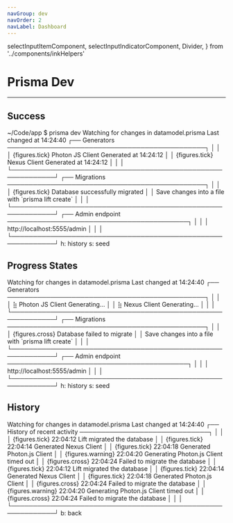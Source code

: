 ```yaml
---
navGroup: dev
navOrder: 2
navLabel: Dashboard
---
```


  selectInputItemComponent,
  selectInputIndicatorComponent,
  Divider,
} from '../components/inkHelpers'

# Prisma Dev

---

## Success
<Terminal>
  <Box marginBottom={1}><Color dim>~/Code/app $</Color> prisma dev</Box>

  <Box flexDirection="column" marginLeft={2}>
    <Text bold>Watching for changes in datamodel.prisma</Text>
    <Color whiteBright dim>Last changed at 14:24:40</Color>
  </Box>

  <Box flexDirection="column" paddingTop={2} paddingBottom={1}>
    <Box>
      <Color gray>┌──</Color>
      <Text bold> Generators </Text>
      <Color gray>──────────────────────────────────────────────┐</Color>
    </Box>
    <Box width={100}>
      <Color gray>│ </Color>
      <Box flexGrow={1}></Box>
      <Color gray> │</Color>
    </Box>
    <Box width={100}>
      <Color gray>│ </Color>
      <Color greenBright>
        <Box width={25}>{figures.tick} Photon JS Client</Box>
        <Color dim>Generated at 14:24:12</Color>
      </Color>
      <Box flexGrow={1}></Box>
      <Color gray> │</Color>
    </Box>
    <Box width={100}>
      <Color gray>│ </Color>
      <Color greenBright>
        <Box width={25}>{figures.tick} Nexus Client</Box>
        <Color dim>Generated at 14:24:12</Color>
      </Color>
      <Box flexGrow={1}></Box>
      <Color gray> │</Color>
    </Box>
    <Box width={100}>
      <Color gray>│ </Color>
      <Box flexGrow={1}></Box>
      <Color gray> │</Color>
    </Box>
    <Box width={100}>
      <Color gray>└────────────────────────────────────────────────────────────┘</Color>
    </Box>
  </Box>

  <Box flexDirection="column" paddingBottom={1}>
    <Box>
      <Color gray>┌──</Color>
      <Text bold> Migrations </Text>
      <Color gray>──────────────────────────────────────────────┐</Color>
    </Box>
    <Box width={100}>
      <Color gray>│ </Color>
      <Box flexGrow={1}></Box>
      <Color gray> │</Color>
    </Box>
    <Box width={100}>
      <Color gray>│ </Color>
      <Color greenBright>{figures.tick} Database successfully migrated</Color>
      <Box flexGrow={1}></Box>
      <Color gray> │</Color>
    </Box>
    <Box width={100}>
      <Color gray>│   </Color>
      <Color dim>Save changes into a file with `prisma lift create`</Color>
      <Box flexGrow={1}></Box>
      <Color gray> │</Color>
    </Box>
    <Box width={100}>
      <Color gray>│ </Color>
      <Box flexGrow={1}></Box>
      <Color gray> │</Color>
    </Box>
    <Box width={100}>
      <Color gray>└────────────────────────────────────────────────────────────┘</Color>
    </Box>
  </Box>

  <Box flexDirection="column" paddingBottom={1}>
    <Box>
      <Color gray>┌──</Color>
      <Text bold> Admin endpoint </Text>
      <Color gray>──────────────────────────────────────────┐</Color>
    </Box>
    <Box width={100}>
      <Color gray>│ </Color>
      <Box flexGrow={1}></Box>
      <Color gray> │</Color>
    </Box>
    <Box width={100}>
      <Color gray>│   </Color>
      <Text>http://localhost:5555/admin</Text>
      <Box flexGrow={1}></Box>
      <Color gray> │</Color>
    </Box>
    <Box width={100}>
      <Color gray>│ </Color>
      <Box flexGrow={1}></Box>
      <Color gray> │</Color>
    </Box>
    <Box width={100}>
      <Color gray>└────────────────────────────────────────────────────────────┘</Color>
    </Box>
  </Box>

  <Box marginLeft={2}>
    <Box marginRight={2}>
      <Text bold>h: </Text>
      <Color whiteBright dim>history</Color>
    </Box>
    <Box marginRight={2}>
      <Text bold>s: </Text>
      <Color whiteBright dim>seed</Color>
    </Box>
  </Box>
</Terminal>

## Progress States
<Terminal>
  <Box flexDirection="column" marginLeft={2}>
    <Text bold>Watching for changes in datamodel.prisma</Text>
    <Color whiteBright dim>Last changed at 14:24:40</Color>
  </Box>

  <Box flexDirection="column" paddingTop={2} paddingBottom={1}>
    <Box>
      <Color gray>┌──</Color>
      <Text bold> Generators </Text>
      <Color gray>──────────────────────────────────────────────┐</Color>
    </Box>
    <Box width={100}>
      <Color gray>│ </Color>
      <Box flexGrow={1}></Box>
      <Color gray> │</Color>
    </Box>
    <Box width={100}>
      <Color gray>│ </Color>
      <Color yellowBright>
        <Box width={25}>⣷ Photon JS Client</Box>
        <Color dim>Generating...</Color>
      </Color>
      <Box flexGrow={1}></Box>
      <Color gray> │</Color>
    </Box>
    <Box width={100}>
      <Color gray>│ </Color>
      <Color yellowBright>
        <Box width={25}>⣷ Nexus Client</Box>
        <Color dim>Generating...</Color>
      </Color>
      <Box flexGrow={1}></Box>
      <Color gray> │</Color>
    </Box>
    <Box width={100}>
      <Color gray>│ </Color>
      <Box flexGrow={1}></Box>
      <Color gray> │</Color>
    </Box>
    <Box width={100}>
      <Color gray>└────────────────────────────────────────────────────────────┘</Color>
    </Box>
  </Box>

  <Box flexDirection="column" paddingBottom={1}>
    <Box>
      <Color gray>┌──</Color>
      <Text bold> Migrations </Text>
      <Color gray>──────────────────────────────────────────────┐</Color>
    </Box>
    <Box width={100}>
      <Color gray>│ </Color>
      <Box flexGrow={1}></Box>
      <Color gray> │</Color>
    </Box>
    <Box width={100}>
      <Color gray>│ </Color>
      <Color redBright>{figures.cross} Database failed to migrate</Color>
      <Box flexGrow={1}></Box>
      <Color gray> │</Color>
    </Box>
    <Box width={100}>
      <Color gray>│   </Color>
      <Color dim>Save changes into a file with `prisma lift create`</Color>
      <Box flexGrow={1}></Box>
      <Color gray> │</Color>
    </Box>
    <Box width={100}>
      <Color gray>│ </Color>
      <Box flexGrow={1}></Box>
      <Color gray> │</Color>
    </Box>
    <Box width={100}>
      <Color gray>└────────────────────────────────────────────────────────────┘</Color>
    </Box>
  </Box>

  <Box flexDirection="column" paddingBottom={1}>
    <Box>
      <Color gray>┌──</Color>
      <Text bold> Admin endpoint </Text>
      <Color gray>──────────────────────────────────────────┐</Color>
    </Box>
    <Box width={100}>
      <Color gray>│ </Color>
      <Box flexGrow={1}></Box>
      <Color gray> │</Color>
    </Box>
    <Box width={100}>
      <Color gray>│   </Color>
      <Text>http://localhost:5555/admin</Text>
      <Box flexGrow={1}></Box>
      <Color gray> │</Color>
    </Box>
    <Box width={100}>
      <Color gray>│ </Color>
      <Box flexGrow={1}></Box>
      <Color gray> │</Color>
    </Box>
    <Box width={100}>
      <Color gray>└────────────────────────────────────────────────────────────┘</Color>
    </Box>
  </Box>

  <Box marginLeft={2}>
    <Box marginRight={2}>
      <Text bold>h: </Text>
      <Color whiteBright dim>history</Color>
    </Box>
    <Box marginRight={2}>
      <Text bold>s: </Text>
      <Color whiteBright dim>seed</Color>
    </Box>
  </Box>
</Terminal>

## History
<Terminal>
  <Box flexDirection="column" marginLeft={2}>
    <Text bold>Watching for changes in datamodel.prisma</Text>
    <Color whiteBright dim>Last changed at 14:24:40</Color>
  </Box>

  <Box flexDirection="column" paddingTop={2} paddingBottom={1}>
    <Box>
      <Color gray>┌──</Color>
      <Text bold> History of recent activity </Text>
      <Color gray>──────────────────────────────┐</Color>
    </Box>
    <Box width={100}>
      <Color gray>│ </Color>
      <Box flexGrow={1}></Box>
      <Color gray> │</Color>
    </Box>
    <Box width={100}>
      <Color gray>│ </Color>
      <Color greenBright>
        <Box width={12}>{figures.tick} 22:04:12</Box>
      </Color>
      <Text dim>Lift migrated the database</Text>
      <Box flexGrow={1}></Box>
      <Color gray> │</Color>
    </Box>
    <Box width={100}>
      <Color gray>│ </Color>
      <Color greenBright>
        <Box width={12}>{figures.tick} 22:04:14</Box>
      </Color>
      <Text dim>Generated Nexus Client</Text>
      <Box flexGrow={1}></Box>
      <Color gray> │</Color>
    </Box>
    <Box width={100}>
      <Color gray>│ </Color>
      <Color greenBright>
        <Box width={12}>{figures.tick} 22:04:18</Box>
      </Color>
      <Text dim>Generated Photon.js Client</Text>
      <Box flexGrow={1}></Box>
      <Color gray> │</Color>
    </Box>
    <Box width={100}>
      <Color gray>│ </Color>
      <Color yellowBright>
        <Box width={12}>{figures.warning} 22:04:20</Box>
      </Color>
      <Text dim>Generating Photon.js Client timed out</Text>
      <Box flexGrow={1}></Box>
      <Color gray> │</Color>
    </Box>
    <Box width={100}>
      <Color gray>│ </Color>
      <Color redBright>
        <Box width={12}>{figures.cross} 22:04:24</Box>
        <Text dim>Failed to migrate the database</Text>
      </Color>
      <Box flexGrow={1}></Box>
      <Color gray> │</Color>
    </Box>
    <Box width={100}>
      <Color gray>│ </Color>
      <Color greenBright>
        <Box width={12}>{figures.tick} 22:04:12</Box>
      </Color>
      <Text dim>Lift migrated the database</Text>
      <Box flexGrow={1}></Box>
      <Color gray> │</Color>
    </Box>
    <Box width={100}>
      <Color gray>│ </Color>
      <Color greenBright>
        <Box width={12}>{figures.tick} 22:04:14</Box>
      </Color>
      <Text dim>Generated Nexus Client</Text>
      <Box flexGrow={1}></Box>
      <Color gray> │</Color>
    </Box>
    <Box width={100}>
      <Color gray>│ </Color>
      <Color greenBright>
        <Box width={12}>{figures.tick} 22:04:18</Box>
      </Color>
      <Text dim>Generated Photon.js Client</Text>
      <Box flexGrow={1}></Box>
      <Color gray> │</Color>
    </Box>
    <Box width={100}>
      <Color gray>│ </Color>
      <Color redBright>
        <Box width={12}>{figures.cross} 22:04:24</Box>
        <Text dim>Failed to migrate the database</Text>
      </Color>
      <Box flexGrow={1}></Box>
      <Color gray> │</Color>
    </Box>
    <Box width={100}>
      <Color gray>│ </Color>
      <Color yellowBright>
        <Box width={12}>{figures.warning} 22:04:20</Box>
      </Color>
      <Text dim>Generating Photon.js Client timed out</Text>
      <Box flexGrow={1}></Box>
      <Color gray> │</Color>
    </Box>
    <Box width={100}>
      <Color gray>│ </Color>
      <Color redBright>
        <Box width={12}>{figures.cross} 22:04:24</Box>
        <Text dim>Failed to migrate the database</Text>
      </Color>
      <Box flexGrow={1}></Box>
      <Color gray> │</Color>
    </Box>
    <Box width={100}>
      <Color gray>│ </Color>
      <Box flexGrow={1}></Box>
      <Color gray> │</Color>
    </Box>
    <Box width={100}>
      <Color gray>└────────────────────────────────────────────────────────────┘</Color>
    </Box>
  </Box>

  <Box marginLeft={2}>
    <Box marginRight={2}>
      <Text bold>b: </Text>
      <Color whiteBright dim>back</Color>
    </Box>
  </Box>
</Terminal>